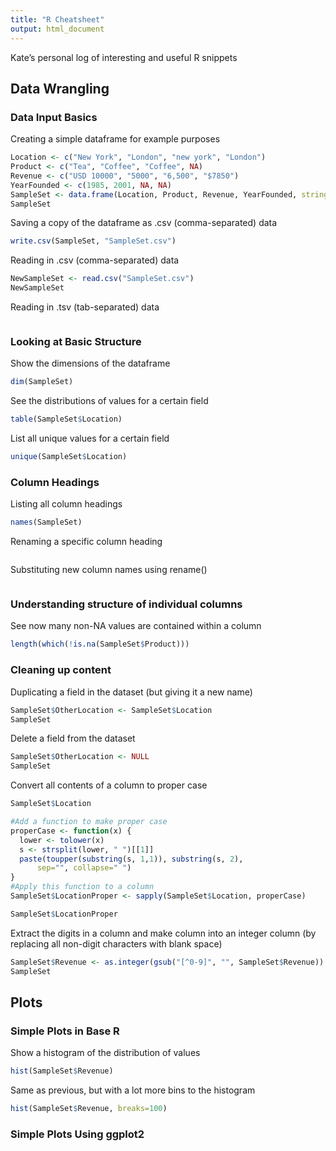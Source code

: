 ```yaml
---
title: "R Cheatsheet"
output: html_document
---
```


Kate's personal log of interesting and useful R snippets

## Data Wrangling
### Data Input Basics
Creating a simple dataframe for example purposes
```r
Location <- c("New York", "London", "new york", "London")
Product <- c("Tea", "Coffee", "Coffee", NA)
Revenue <- c("USD 10000", "5000", "6,500", "$7850")
YearFounded <- c(1985, 2001, NA, NA)
SampleSet <- data.frame(Location, Product, Revenue, YearFounded, stringsAsFactors=FALSE)
SampleSet
```

Saving a copy of the dataframe as .csv (comma-separated) data
```r
write.csv(SampleSet, "SampleSet.csv")
```

Reading in .csv (comma-separated) data
```r
NewSampleSet <- read.csv("SampleSet.csv")
NewSampleSet
```

Reading in .tsv (tab-separated) data
```r
```

### Looking at Basic Structure
Show the dimensions of the dataframe
```r
dim(SampleSet)
```

See the distributions of values for a certain field
```r
table(SampleSet$Location)
```

List all unique values for a certain field
```r
unique(SampleSet$Location)
```

### Column Headings
Listing all column headings
```r
names(SampleSet)
```

Renaming a specific column heading
```r
```

Substituting new column names using rename()
```r
```

### Understanding structure of individual columns
See now many non-NA values are contained within a column
```r
length(which(!is.na(SampleSet$Product)))
```

### Cleaning up content
Duplicating a field in the dataset (but giving it a new name)
```r
SampleSet$OtherLocation <- SampleSet$Location
SampleSet
```

Delete a field from the dataset
```r
SampleSet$OtherLocation <- NULL
SampleSet
```

Convert all contents of a column to proper case
```r
SampleSet$Location

#Add a function to make proper case
properCase <- function(x) {
  lower <- tolower(x)
  s <- strsplit(lower, " ")[[1]]
  paste(toupper(substring(s, 1,1)), substring(s, 2),
      sep="", collapse=" ")
}
#Apply this function to a column
SampleSet$LocationProper <- sapply(SampleSet$Location, properCase)

SampleSet$LocationProper
```

Extract the digits in a column and make column into an integer column (by replacing all non-digit characters with blank space)
```r
SampleSet$Revenue <- as.integer(gsub("[^0-9]", "", SampleSet$Revenue))
SampleSet
```

## Plots
### Simple Plots in Base R
Show a histogram of the distribution of values
```r
hist(SampleSet$Revenue)
```

Same as previous, but with a lot more bins to the histogram
```r
hist(SampleSet$Revenue, breaks=100)
```

### Simple Plots Using ggplot2
